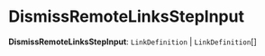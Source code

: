 
# DismissRemoteLinksStepInput

 **DismissRemoteLinksStepInput**: `LinkDefinition` \| `LinkDefinition`[]
